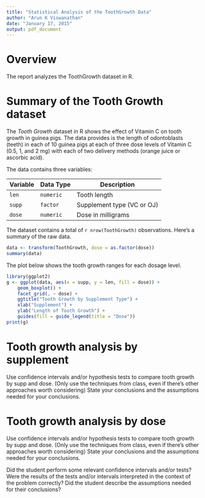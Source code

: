 ```yaml
---
title: "Statistical Analysis of the ToothGrowth Data"
author: "Arun K Viswanathan"
date: "January 17, 2015"
output: pdf_document
---
```


# Overview

The report analyzes the ToothGrowth dataset in R.

# Summary of the Tooth Growth dataset

The _Tooth Growth_ dataset in R shows the effect of Vitamin C on tooth growth
in guinea pigs. The data provides is the length of odontoblasts (teeth) in 
each of 10 guinea pigs at each of three dose levels of Vitamin C (0.5, 1, and 
2 mg) with each of two delivery methods (orange juice or ascorbic acid).

The data contains three variables:

Variable | Data Type | Description
---------|-----------|------------
`len`    | `numeric` | Tooth length
`supp`   | `factor`  | Supplement type (VC or OJ)
`dose`   | `numeric` | Dose in milligrams

The dataset contains a total of `r nrow(ToothGrowth)` observations. Here's a
summary of the raw data. 

```r
data <- transform(ToothGrowth, dose = as.factor(dose))
summary(data)
```

The plot below shows the tooth growth ranges for each dosage level.

```r
library(ggplot2)
g <- ggplot(data, aes(x = supp, y = len, fill = dose)) +
    geom_boxplot() +
    facet_grid(. ~ dose) + 
    ggtitle("Tooth Growth by Supplement Type") +
    xlab("Supplement") +
    ylab("Length of Tooth Growth") +
    guides(fill = guide_legend(title = "Dose"))
print(g)
```

# Tooth growth analysis by supplement

Use confidence intervals and/or hypothesis tests to compare tooth growth by supp and dose. (Only use the techniques from class, even if there's other approaches worth considering)
State your conclusions and the assumptions needed for your conclusions. 

# Tooth growth analysis by dose

Use confidence intervals and/or hypothesis tests to compare tooth growth by supp and dose. (Only use the techniques from class, even if there's other approaches worth considering)
State your conclusions and the assumptions needed for your conclusions. 


Did the student perform some relevant confidence intervals and/or tests?
Were the results of the tests and/or intervals interpreted in the context of the problem correctly? 
Did the student describe the assumptions needed for their conclusions?
